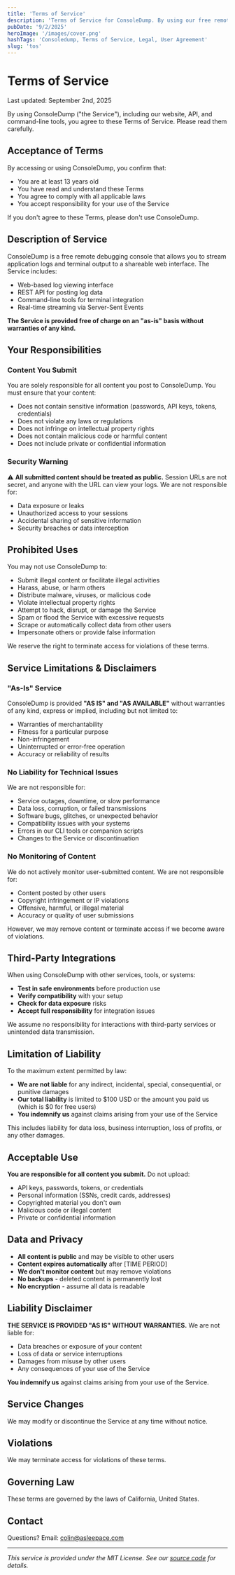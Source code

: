 ```yaml
---
title: 'Terms of Service'
description: 'Terms of Service for ConsoleDump. By using our free remote debugging console, you agree to use it responsibly and understand the service is provided as-is.'
pubDate: '9/2/2025'
heroImage: '/images/cover.png'
hashTags: 'Consoledump, Terms of Service, Legal, User Agreement'
slug: 'tos'
---
```


# Terms of Service

<span class="text-orange-400">Last updated: September 2nd, 2025</span>

By using ConsoleDump ("the Service"), including our website, API, and command-line tools, you agree to these Terms of Service. Please read them carefully.

## Acceptance of Terms

By accessing or using ConsoleDump, you confirm that:

- You are at least 13 years old
- You have read and understand these Terms
- You agree to comply with all applicable laws
- You accept responsibility for your use of the Service

If you don't agree to these Terms, please don't use ConsoleDump.

## Description of Service

ConsoleDump is a free remote debugging console that allows you to stream application logs and terminal output to a shareable web interface. The Service includes:

- Web-based log viewing interface
- REST API for posting log data
- Command-line tools for terminal integration
- Real-time streaming via Server-Sent Events

**The Service is provided free of charge on an "as-is" basis without warranties of any kind.**

## Your Responsibilities

### Content You Submit

You are solely responsible for all content you post to ConsoleDump. You must ensure that your content:

- Does not contain sensitive information (passwords, API keys, tokens, credentials)
- Does not violate any laws or regulations
- Does not infringe on intellectual property rights
- Does not contain malicious code or harmful content
- Does not include private or confidential information

### Security Warning

⚠️ **All submitted content should be treated as public.** Session URLs are not secret, and anyone with the URL can view your logs. We are not responsible for:

- Data exposure or leaks
- Unauthorized access to your sessions
- Accidental sharing of sensitive information
- Security breaches or data interception

## Prohibited Uses

You may not use ConsoleDump to:

- Submit illegal content or facilitate illegal activities
- Harass, abuse, or harm others
- Distribute malware, viruses, or malicious code
- Violate intellectual property rights
- Attempt to hack, disrupt, or damage the Service
- Spam or flood the Service with excessive requests
- Scrape or automatically collect data from other users
- Impersonate others or provide false information

We reserve the right to terminate access for violations of these terms.

## Service Limitations & Disclaimers

### "As-Is" Service

ConsoleDump is provided **"AS IS" and "AS AVAILABLE"** without warranties of any kind, express or implied, including but not limited to:

- Warranties of merchantability
- Fitness for a particular purpose
- Non-infringement
- Uninterrupted or error-free operation
- Accuracy or reliability of results

### No Liability for Technical Issues

We are not responsible for:

- Service outages, downtime, or slow performance
- Data loss, corruption, or failed transmissions
- Software bugs, glitches, or unexpected behavior
- Compatibility issues with your systems
- Errors in our CLI tools or companion scripts
- Changes to the Service or discontinuation

### No Monitoring of Content

We do not actively monitor user-submitted content. We are not responsible for:

- Content posted by other users
- Copyright infringement or IP violations
- Offensive, harmful, or illegal material
- Accuracy or quality of user submissions

However, we may remove content or terminate access if we become aware of violations.

## Third-Party Integrations

When using ConsoleDump with other services, tools, or systems:

- **Test in safe environments** before production use
- **Verify compatibility** with your setup
- **Check for data exposure** risks
- **Accept full responsibility** for integration issues

We assume no responsibility for interactions with third-party services or unintended data transmission.

## Limitation of Liability

To the maximum extent permitted by law:

- **We are not liable** for any indirect, incidental, special, consequential, or punitive damages
- **Our total liability** is limited to $100 USD or the amount you paid us (which is $0 for free users)
- **You indemnify us** against claims arising from your use of the Service

This includes liability for data loss, business interruption, loss of profits, or any other damages.

## Acceptable Use

**You are responsible for all content you submit.** Do not upload:

- API keys, passwords, tokens, or credentials
- Personal information (SSNs, credit cards, addresses)
- Copyrighted material you don't own
- Malicious code or illegal content
- Private or confidential information

## Data and Privacy

- **All content is public** and may be visible to other users
- **Content expires automatically** after [TIME PERIOD]
- **We don't monitor content** but may remove violations
- **No backups** - deleted content is permanently lost
- **No encryption** - assume all data is readable

## Liability Disclaimer

**THE SERVICE IS PROVIDED "AS IS" WITHOUT WARRANTIES.** We are not liable for:

- Data breaches or exposure of your content
- Loss of data or service interruptions
- Damages from misuse by other users
- Any consequences of your use of the Service

**You indemnify us** against claims arising from your use of the Service.

## Service Changes

We may modify or discontinue the Service at any time without notice.

## Violations

We may terminate access for violations of these terms.

## Governing Law

These terms are governed by the laws of California, United States.

## Contact

Questions? Email: <a href="mailto:colin@asleepace.com">colin@asleepace.com</a>

---

_This service is provided under the MIT License. See our [source code](https://github.com/asleepace/consoledump.io) for details._
